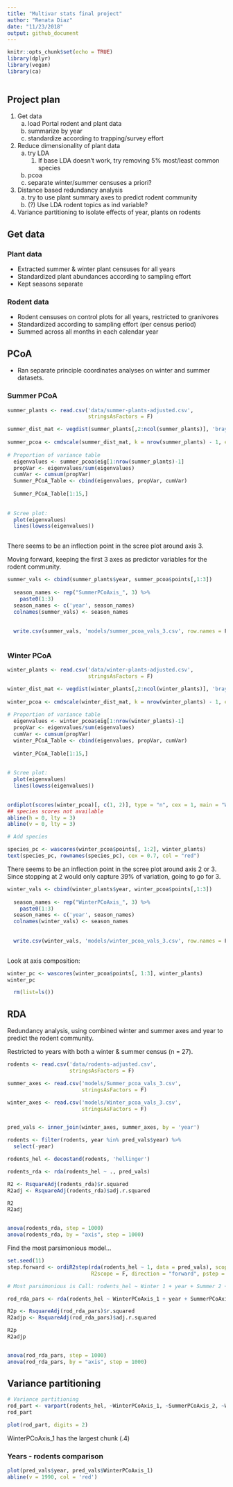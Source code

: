 ```yaml
---
title: "Multivar stats final project"
author: "Renata Diaz"
date: "11/23/2018"
output: github_document
---
```


```r
knitr::opts_chunk$set(echo = TRUE)
library(dplyr)
library(vegan)
library(ca)
  
```

## Project plan

1. Get data
    a. load Portal rodent and plant data
    b. summarize by year
    c. standardize according to trapping/survey effort
2. Reduce dimensionality of plant data
    a. try LDA
        1. If base LDA doesn't work, try removing 5% most/least common species
    b. pcoa
    c. separate winter/summer censuses a priori?
3. Distance based redundancy analysis
    a. try to use plant summary axes to predict rodent community
    b. (?) Use LDA rodent topics as ind variable?
4. Variance partitioning to isolate effects of year, plants on rodents

## Get data

### Plant data
* Extracted summer & winter plant censuses for all years 
* Standardized plant abundances according to sampling effort
* Kept seasons separate

### Rodent data
* Rodent censuses on control plots for all years, restricted to granivores
* Standardized according to sampling effort (per census period)
* Summed across all months in each calendar year

## PCoA

* Ran separate principle coordinates analyses on winter and summer datasets.

### Summer PCoA

```r
summer_plants <- read.csv('data/summer-plants-adjusted.csv',
                          stringsAsFactors = F)

summer_dist_mat <- vegdist(summer_plants[,2:ncol(summer_plants)], 'bray')
  
summer_pcoa <- cmdscale(summer_dist_mat, k = nrow(summer_plants) - 1, eig = T)
  
# Proportion of variance table 
  eigenvalues <- summer_pcoa$eig[1:nrow(summer_plants)-1]
  propVar <- eigenvalues/sum(eigenvalues)
  cumVar <- cumsum(propVar)
  Summer_PCoA_Table <- cbind(eigenvalues, propVar, cumVar)
  
  Summer_PCoA_Table[1:15,]
  
  
# Scree plot:
  plot(eigenvalues)
  lines(lowess(eigenvalues))
  
```


There seems to be an inflection point in the scree plot around axis 3. 

Moving forward, keeping the first 3 axes as predictor variables for the rodent community. 

```r
summer_vals <- cbind(summer_plants$year, summer_pcoa$points[,1:3])
  
  season_names <- rep("SummerPCoAxis_", 3) %>%
    paste0(1:3)
  season_names <- c('year', season_names)
  colnames(summer_vals) <- season_names
  
  
  write.csv(summer_vals, 'models/summer_pcoa_vals_3.csv', row.names = F)
 
```



### Winter PCoA

```r
winter_plants <- read.csv('data/winter-plants-adjusted.csv',
                          stringsAsFactors = F)

winter_dist_mat <- vegdist(winter_plants[,2:ncol(winter_plants)], 'bray')
  
winter_pcoa <- cmdscale(winter_dist_mat, k = nrow(winter_plants) - 1, eig = T)
  
# Proportion of variance table 
  eigenvalues <- winter_pcoa$eig[1:nrow(winter_plants)-1]
  propVar <- eigenvalues/sum(eigenvalues)
  cumVar <- cumsum(propVar)
  winter_PCoA_Table <- cbind(eigenvalues, propVar, cumVar)
  
  winter_PCoA_Table[1:15,]
  
  
# Scree plot:
  plot(eigenvalues)
  lines(lowess(eigenvalues))
  

ordiplot(scores(winter_pcoa)[, c(1, 2)], type = "n", cex = 1, main = "Winter plant PCoA")
## species scores not available
abline(h = 0, lty = 3)
abline(v = 0, lty = 3)

# Add species

species_pc <- wascores(winter_pcoa$points[, 1:2], winter_plants)
text(species_pc, rownames(species_pc), cex = 0.7, col = "red")
```


There seems to be an inflection point in the scree plot around axis 2 or 3. Since stopping at 2 would only capture 39% of variation, going to go for 3. 


```r
winter_vals <- cbind(winter_plants$year, winter_pcoa$points[,1:3])
  
  season_names <- rep("WinterPCoAxis_", 3) %>%
    paste0(1:3)
  season_names <- c('year', season_names)
  colnames(winter_vals) <- season_names
  
  
  write.csv(winter_vals, 'models/winter_pcoa_vals_3.csv', row.names = F)
 
```

Look at axis composition:


```r

winter_pc <- wascores(winter_pcoa$points[, 1:3], winter_plants)
winter_pc

  rm(list=ls())

```



## RDA

Redundancy analysis, using combined winter and summer axes and year to predict the rodent community.
 
Restricted to years with both a winter & summer census (n = 27).

``` r

rodents <- read.csv('data/rodents-adjusted.csv', 
                    stringsAsFactors = F)

summer_axes <- read.csv('models/Summer_pcoa_vals_3.csv', 
                        stringsAsFactors = F)

winter_axes <- read.csv('models/Winter_pcoa_vals_3.csv',
                        stringsAsFactors = F)


pred_vals <- inner_join(winter_axes, summer_axes, by = 'year')

rodents <- filter(rodents, year %in% pred_vals$year) %>%
  select(-year)

rodents_hel <- decostand(rodents, 'hellinger')

rodents_rda <- rda(rodents_hel ~ ., pred_vals)

R2 <- RsquareAdj(rodents_rda)$r.squared
R2adj <- RsquareAdj(rodents_rda)$adj.r.squared

R2
R2adj


anova(rodents_rda, step = 1000)
anova(rodents_rda, by = "axis", step = 1000)


```

Find the most parsimonious model...

```r

set.seed(11)
step.forward <- ordiR2step(rda(rodents_hel ~ 1, data = pred_vals), scope = formula(rodents_rda), 
                           R2scope = F, direction = "forward", pstep = 1000)

# Most parsimonious is Call: rodents_hel ~ Winter 1 + year + Summer 2 + Winter 2 

rod_rda_pars <- rda(rodents_hel ~ WinterPCoAxis_1 + year + SummerPCoAxis_2 + WinterPCoAxis_2 + SummerPCoAxis_1 , pred_vals)

R2p <- RsquareAdj(rod_rda_pars)$r.squared
R2adjp <- RsquareAdj(rod_rda_pars)$adj.r.squared

R2p
R2adjp


anova(rod_rda_pars, step = 1000)
anova(rod_rda_pars, by = "axis", step = 1000)


```

## Variance partitioning

```r
# Variance partitioning
rod_part <- varpart(rodents_hel, ~WinterPCoAxis_1, ~SummerPCoAxis_2, ~WinterPCoAxis_2, ~SummerPCoAxis_1, data = pred_vals)
rod_part

plot(rod_part, digits = 2)
```

WinterPCoAxis_1 has the largest chunk (.4)

### Years - rodents comparison

```r

plot(pred_vals$year, pred_vals$WinterPCoAxis_1)
abline(v = 1990, col = 'red')

```
